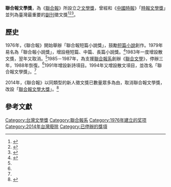 '''聯合報文學獎'''，為《[[聯合報|聯合報]]》所設立之[[文學獎|文學獎]]，曾經和《[[中國時報|中國時報]]》「[[時報文學獎|時報文學獎]]」並列為臺灣最重要的[[副刊|副刊]]徵文獎<ref>{{cite journal |author1=張俐璇 |title=兩大報文學獎與台灣文壇生態之形構 |journal=國立成功大學 |date=2007 |url=https://ndltd.ncl.edu.tw/cgi-bin/gs32/gsweb.cgi?o=dnclcdr&s=id=%22095NCKU5625005%22.&searchmode=basic}}</ref><ref name="丁威仁2012">{{cite book|author=丁威仁|title=戰後臺灣現代詩的演變與特質: 1949-2010|url=https://books.google.com/books?id=CcN8UonfjVgC&pg=PA296|date=1 May 2012|publisher=新銳文創|isbn=978-986-6094-76-7|pages=296–299}}</ref><ref>{{cite web|author=[[朱宥勳|朱宥勳]]|title=時報文學獎喊停之後|url=https://tw.appledaily.com/headline/daily/20160727/37324160/ |website=[[台灣蘋果日報|台灣蘋果日報]]|date=2016-07-27|accessdate=2019-02-19}}</ref>。

==歷史==
1976年，《聯合報》開始舉辦「聯合報短篇小說獎」，鼓勵[[短篇小說|短篇小說]]創作。1979年易名為「聯合報小說獎」，增設極短篇、中篇、長篇小說獎。<ref name="#1">{{Cite web |url=http://www.youth.com.tw/db/literature/literature-20140730102921-6.pdf |title=文學星光大道回顧 |accessdate=2017-01-22 |archive-date=2017-02-02 |archive-url=https://web.archive.org/web/20170202021838/http://www.youth.com.tw/db/literature/literature-20140730102921-6.pdf |dead-url=no }}</ref>1983年一度增設散文獎，翌年又取消。<ref name="#1"/>1985－1987年，為支援[[聯合報系|聯合報系]]創辦《[[聯合文學|聯合文學]]》，停辦三年，1988年恢復。<ref name="#1"/>1991年增設新詩項目。1994年又增設散文項目，並改名「聯合報文學獎」。<ref name="#1"/>

2014年，《聯合報》以同類型的新人徵文獎已數量眾多為由，取消聯合報文學獎，改設「[[聯合報文學大獎|聯合報文學大獎]]」。<ref>{{Cite web |url=http://paper.udn.com/udnpaper/PIC0004/251011/web/ |title=聯合報文學獎 文學夢田永不休耕 |accessdate=2017-01-22 |archive-date=2016-08-26 |archive-url=https://web.archive.org/web/20160826005746/http://paper.udn.com/udnpaper/PIC0004/251011/web/ |dead-url=no }}</ref>

==參考文獻==
{{reflist}}

{{UDN Group}}

[[Category:台灣文學獎|Category:台灣文學獎]]
[[Category:聯合報系|Category:聯合報系]]
[[Category:1976年建立的奖项|Category:1976年建立的奖项]]
[[Category:2014年台灣廢除|Category:2014年台灣廢除]]
[[Category:已停辦的獎項|Category:已停辦的獎項]]